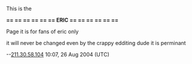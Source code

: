 This is the 




'''== == == == == == ERIC == == == == == =='''

 
Page it is for fans of eric only 

it will never be changed even by the crappy edditing dude
it is perminant

--[[User:211.30.58.104|211.30.58.104]] 10:07, 26 Aug 2004 (UTC)